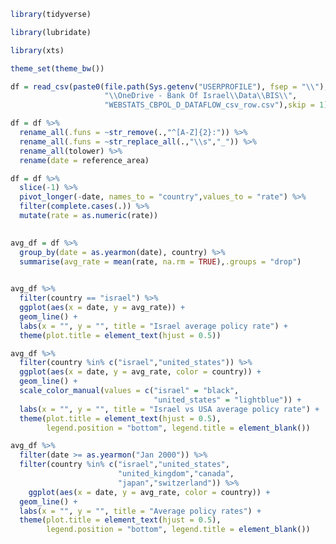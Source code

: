 

```r

library(tidyverse)

library(lubridate)

library(xts)

```


```r

theme_set(theme_bw())

```


```r

df = read_csv(paste0(file.path(Sys.getenv("USERPROFILE"), fsep = "\\"),
                     "\\OneDrive - Bank Of Israel\\Data\\BIS\\",
                     "WEBSTATS_CBPOL_D_DATAFLOW_csv_row.csv"),skip = 1)

df = df %>% 
  rename_all(.funs = ~str_remove(.,"^[A-Z]{2}:")) %>% 
  rename_all(.funs = ~str_replace_all(.,"\\s","_")) %>% 
  rename_all(tolower) %>% 
  rename(date = reference_area)

df = df %>% 
  slice(-1) %>% 
  pivot_longer(-date, names_to = "country",values_to = "rate") %>% 
  filter(complete.cases(.)) %>% 
  mutate(rate = as.numeric(rate))
  

avg_df = df %>% 
  group_by(date = as.yearmon(date), country) %>% 
  summarise(avg_rate = mean(rate, na.rm = TRUE),.groups = "drop")
  

```


```r

avg_df %>% 
  filter(country == "israel") %>% 
  ggplot(aes(x = date, y = avg_rate)) + 
  geom_line() + 
  labs(x = "", y = "", title = "Israel average policy rate") + 
  theme(plot.title = element_text(hjust = 0.5))

```


```r

avg_df %>% 
  filter(country %in% c("israel","united_states")) %>% 
  ggplot(aes(x = date, y = avg_rate, color = country)) + 
  geom_line() + 
  scale_color_manual(values = c("israel" = "black",
                                "united_states" = "lightblue")) + 
  labs(x = "", y = "", title = "Israel vs USA average policy rate") + 
  theme(plot.title = element_text(hjust = 0.5),
        legend.position = "bottom", legend.title = element_blank())

```


```r

avg_df %>% 
  filter(date >= as.yearmon("Jan 2000")) %>% 
  filter(country %in% c("israel","united_states",
                        "united_kingdom","canada",
                        "japan","switzerland")) %>% 
    ggplot(aes(x = date, y = avg_rate, color = country)) + 
  geom_line() + 
  labs(x = "", y = "", title = "Average policy rates") + 
  theme(plot.title = element_text(hjust = 0.5),
        legend.position = "bottom", legend.title = element_blank())


```

